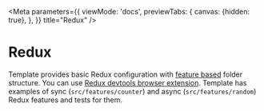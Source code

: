 
<Meta
  parameters={{
    viewMode: 'docs',
    previewTabs: {
      canvas: {hidden: true},
    },
  }}
  title="Redux"
/>

# Redux

Template provides basic Redux configuration with [feature based](https://redux.js.org/style-guide/style-guide/#structure-files-as-feature-folders-or-ducks) folder structure. You can use [Redux devtools browser extension](http://extension.remotedev.io/). Template has examples of sync (`src/features/counter`) and async (`src/features/random`) Redux features and tests for them.
